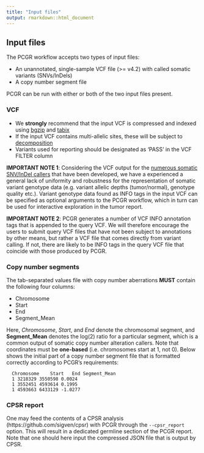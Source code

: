 ```yaml
---
title: "Input files"
output: rmarkdown::html_document
---
```


## Input files

The PCGR workflow accepts two types of input files:

  * An unannotated, single-sample VCF file (>= v4.2) with called somatic variants (SNVs/InDels)
  * A copy number segment file


PCGR can be run with either or both of the two input files present.

### VCF

* We __strongly__ recommend that the input VCF is compressed and indexed using [bgzip](http://www.htslib.org/doc/tabix.html) and [tabix](http://www.htslib.org/doc/tabix.html)
* If the input VCF contains multi-allelic sites, these will be subject to [decomposition](http://genome.sph.umich.edu/wiki/Vt#Decompose)
* Variants used for reporting should be designated as 'PASS' in the VCF FILTER column

__IMPORTANT NOTE 1__: Considering the VCF output for the [numerous somatic SNV/InDel callers](https://www.biostars.org/p/19104/) that have been developed, we have a experienced a general lack of uniformity and robustness for the representation of somatic variant genotype data (e.g. variant allelic depths (tumor/normal), genotype quality etc.). Variant genotype data found as INFO tags in the input VCF can be specified as optional arguments to the PCGR workflow, which in turn can be used for interactive exploration in the tumor report.

__IMPORTANT NOTE 2__: PCGR generates a number of VCF INFO annotation tags that is appended to the query VCF. We will therefore encourage the users to submit query VCF files that have not been subject to annotations by other means, but rather a VCF file that comes directly from variant calling. If not, there are likely to be INFO tags in the query VCF file that coincide with those produced by PCGR.

### Copy number segments

The tab-separated values file with copy number aberrations __MUST__ contain the following four columns:

* Chromosome
* Start
* End
* Segment_Mean

Here, _Chromosome_, _Start_, and _End_ denote the chromosomal segment, and __Segment_Mean__ denotes the log(2) ratio for a particular segment, which is a common output of somatic copy number alteration callers. Note that coordinates must be **one-based** (i.e. chromosomes start at 1, not 0). Below shows the initial part of a copy number segment file that is formatted correctly according to PCGR's requirements:

      Chromosome	Start	End	Segment_Mean
      1 3218329 3550598 0.0024
      1 3552451 4593614 0.1995
      1 4593663 6433129 -1.0277

### CPSR report

One may feed the contents of a CPSR analysis (https://github.com/sigven/cpsr) with PCGR through the `--cpsr_report` option. This will result in a dedicated germline section of the PCGR report. Note that one should here input the compressed JSON file that is output by CPSR.
